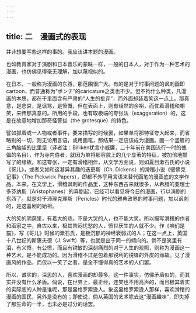 ```yaml
---
---
---
```

title: 二　漫画式的表现
---



并非想要写些这样的事的。我应该讲本题的漫画。

也如教育家对于演剧和日本音乐的蒙昧一样，一般的日本人，对于作为一种艺术的漫画，也仿佛见得毫无理解，加以蔑视似的。

在日本，一般称为漫画的东西，那范围很广大。有的是对于时事问题的讽刺画即cartoon，而普通称为“ポンチ”的caricature之类也不少。但不拘什么种类，凡漫画的本质，都在于里面含有严肃的“人生的批评”，而外面却装着笑这一点上。那真意，是悲哀，是讽骂，是愤慨，但在表面上，则有绰然的余裕，而仗着滑稽和嘲笑，来传那真意的。所用的手段，也有取极端的夸张法（exaggeration）的，这是在故意地增加那奇怪警拔（the grotesque）的特色。

譬如抓着或一人物或者事件，要来描写的时候罢，如果单将那特征夸大起来，而省略别的一切，则无论用言语，或用画笔，那结果一定应该成为漫画。画一个竖眉的三角脑袋的比里坚（译者注：Billiken犹言小威廉，二十年前在美国流行一时的傀儡的名目），作为寺内伯者，就因为单将那容貌上的几个显著的特征，被加倍地描写了的缘故。和这夸张，一定有滑稽相伴，从文学方面说，则如夏目漱石氏的小说《哥儿》，或者又如和这甚异其趣的迭更斯（Ch. Dickens）的滑稽小说《璧佛克记事》（The Pickwick Papers），即都不外乎用言语来替代画笔的漫画底的文学作品。本来，在文学上，滑稽讽刺的作品里，这种东西古来就很多，从希腊的亚理士多芬纳斯（Aristophanes）的喜剧起，已经可以看见将今日的漫画，行以演剧的东西了。就是对于沛理克理斯（Pericles）时代的雅典政界的时事问题，加以讽刺的，是这喜剧的始祖。

大的笑的阴荫里，有着大的悲。不是大哭的人，也不能大笑。所以描写滑稽的作者和画家之中，自古以来，极其苦闷忧愁的人，愤世厌生的人就不少。作《咱们是猫》，写《哥儿》时候的漱石氏，是极沉郁的神经衰弱式的人；在这一点上，英国十八世纪的斯惠夫德（J. Swift）等，也就是出于同一的倾向的。倘不是笑里有泪，有义愤，有公愤，而且有锐敏的深刻痛烈的对于人生的观照，则称为漫画这一种艺术，是不能成功的。因为滑稽不过是包着那锐利的锐锋的外皮的缘故。见了漫画风的作品，而仅以一笑了之者，是全不懂得真的艺术的人们罢。

所以，诚实的，深思的人，喜欢漫画的却最多。这一件事实，仿佛矛盾似的，而其实并没有什么矛盾。倘说，在世界上，最正经，连笑也不用高声的，而且极其着实的实际底的人种是谁呢，那是盎格罗索逊人。象这盎格罗索逊人那样，喜欢滑稽的漫画的国民，另外是没有的；即使说，倘从英国的艺术除去这“漫画趣味”，即失掉了那生命的一半，也未必是过分的话罢。